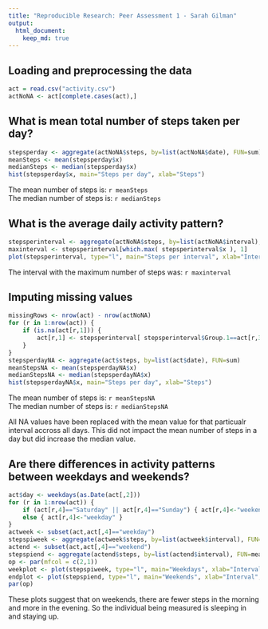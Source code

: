 ```yaml
---
title: "Reproducible Research: Peer Assessment 1 - Sarah Gilman"
output: 
  html_document:
    keep_md: true
---
```


## Loading and preprocessing the data
```r
act = read.csv("activity.csv")
actNoNA <- act[complete.cases(act),]
```

## What is mean total number of steps taken per day? 

```r
stepsperday <- aggregate(actNoNA$steps, by=list(actNoNA$date), FUN=sum)
meanSteps <- mean(stepsperday$x)
medianSteps <- median(stepsperday$x)  
hist(stepsperday$x, main="Steps per day", xlab="Steps")
```

The mean number of steps is: `r meanSteps`  
The median number of steps is: `r medianSteps`  


## What is the average daily activity pattern?  

```r
stepsperinterval <- aggregate(actNoNA$steps, by=list(actNoNA$interval), FUN=mean)
maxinterval <- stepsperinterval[which.max( stepsperinterval$x ), 1]
plot(stepsperinterval, type="l", main="Steps per interval", xlab="Interval", ylab="Steps")
```

The interval with the maximum number of steps was: `r maxinterval`  


## Imputing missing values  

```r
missingRows <- nrow(act) - nrow(actNoNA)
for (r in 1:nrow(act)) {
    if (is.na(act[r,1])) { 
        act[r,1] <- stepsperinterval[ stepsperinterval$Group.1==act[r,3], 2]
    }
}
stepsperdayNA <- aggregate(act$steps, by=list(act$date), FUN=sum)
meanStepsNA <- mean(stepsperdayNA$x)
medianStepsNA <- median(stepsperdayNA$x)  
hist(stepsperdayNA$x, main="Steps per day", xlab="Steps")
```

The mean number of steps is: `r meanStepsNA`  
The median number of steps is: `r medianStepsNA`  

All NA values have been replaced with the mean value for that particualr interval accross all days. This did not impact the mean number of steps in a day but did increase the median value.  


## Are there differences in activity patterns between weekdays and weekends?

```r
act$day <- weekdays(as.Date(act[,2]))
for (r in 1:nrow(act)) {
    if (act[r,4]=="Saturday" || act[r,4]=="Sunday") { act[r,4]<-"weekend" }
    else { act[r,4]<-"weekday" }
}
actweek <- subset(act,act[,4]=="weekday")
stepspiweek <- aggregate(actweek$steps, by=list(actweek$interval), FUN=mean)
actend <- subset(act,act[,4]=="weekend")
stepspiend <- aggregate(actend$steps, by=list(actend$interval), FUN=mean)
op <- par(mfcol = c(2,1))
weekplot <- plot(stepspiweek, type="l", main="Weekdays", xlab="Interval", ylab="Steps")
endplot <- plot(stepspiend, type="l", main="Weekends", xlab="Interval", ylab="Steps")
par(op)
```

These plots suggest that on weekends, there are fewer steps in the morning and more in the evening. So the individual being measured is sleeping in and staying up.  
